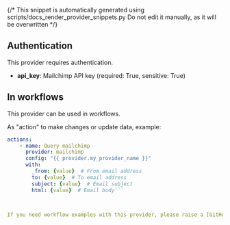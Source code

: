 {/* This snippet is automatically generated using scripts/docs_render_provider_snippets.py 
Do not edit it manually, as it will be overwritten */}

## Authentication
This provider requires authentication.
- **api_key**: Mailchimp API key (required: True, sensitive: True)


## In workflows

This provider can be used in workflows.



As "action" to make changes or update data, example:
```yaml
actions:
    - name: Query mailchimp
      provider: mailchimp
      config: "{{ provider.my_provider_name }}"
      with:
        _from: {value}  # From email address
        to: {value}  # To email address
        subject: {value}  # Email subject
        html: {value}  # Email body```



If you need workflow examples with this provider, please raise a [GitHub issue](https://github.com/keephq/keep/issues).
